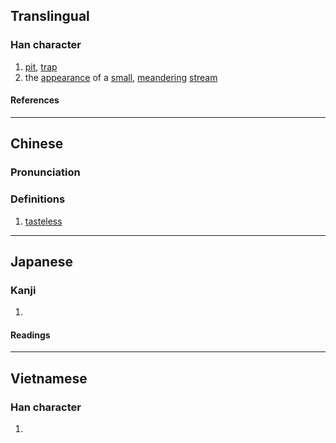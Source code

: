 {{character info}}
==Translingual==

===Han character===
{{Han char|rn=85|rad=水|as=04|sn=7|four=35100|canj=ETT,XETT|ids=⿰氵井}}

# [[pit]], [[trap]]
# the [[appearance]] of a [[small]], [[meander]]ing [[stream]]

====References====
{{Han ref|kx=0607.130|dkj=17155|dj=1000.140|hdz=31558.020|uh=6C6B}}

----

==Chinese==
{{zh-forms}}

===Pronunciation===
{{zh-pron
|m=jǐng
|c=zeng2
|mn=chiáⁿ
|mc=y
|oc=y
|ma=
|cat=n
}}

===Definitions===
{{zh-hanzi}}

# {{lb|zh|Min Nan}} [[tasteless]]

----

==Japanese==

===Kanji===
{{ja-kanji|grade=|rs=水04}}

# {{rfdef|ja|sort=水04}}

====Readings====
{{ja-readings
|on=けい, きょう, せい, じょう
}}

----

==Vietnamese==

===Han character===
{{vi-readings|rs=水04|reading=giếng}}

# {{rfdef|vi|sort=水04}}